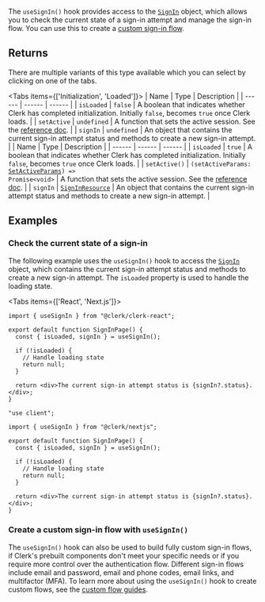 The `useSignIn()` hook provides access to the [`SignIn`](/docs/references/javascript/sign-in) object, which allows you to check the current state of a sign-in attempt and manage the sign-in flow. You can use this to create a [custom sign-in flow](/docs/custom-flows/overview#sign-in-flow).

## Returns

There are multiple variants of this type available which you can select by clicking on one of the tabs.

<Tabs items={['Initialization', 'Loaded']}>
<Tab>
| Name | Type | Description |
| ------ | ------ | ------ |
| `isLoaded` | `false` | A boolean that indicates whether Clerk has completed initialization. Initially `false`, becomes `true` once Clerk loads. |
| `setActive` | `undefined` | A function that sets the active session. See the [reference doc](/docs/references/javascript/clerk#set-active). |
| `signIn` | `undefined` | An object that contains the current sign-in attempt status and methods to create a new sign-in attempt. |
</Tab>
<Tab>
| Name | Type | Description |
| ------ | ------ | ------ |
| `isLoaded` | `true` | A boolean that indicates whether Clerk has completed initialization. Initially `false`, becomes `true` once Clerk loads. |
| `setActive()` | <code>(setActiveParams: [SetActiveParams](../types/set-active-params.mdx)) => Promise\<void\></code> | A function that sets the active session. See the [reference doc](/docs/references/javascript/clerk#set-active). |
| `signIn` | [`SignInResource`](../types/sign-in-resource.mdx) | An object that contains the current sign-in attempt status and methods to create a new sign-in attempt. |
</Tab>
</Tabs>

## Examples

### Check the current state of a sign-in

The following example uses the `useSignIn()` hook to access the [`SignIn`](/docs/references/javascript/sign-in) object, which contains the current sign-in attempt status and methods to create a new sign-in attempt. The `isLoaded` property is used to handle the loading state.

<Tabs items={['React', 'Next.js']}>
<Tab>

```tsx {{ filename: 'src/pages/SignInPage.tsx' }}
import { useSignIn } from "@clerk/clerk-react";

export default function SignInPage() {
  const { isLoaded, signIn } = useSignIn();

  if (!isLoaded) {
    // Handle loading state
    return null;
  }

  return <div>The current sign-in attempt status is {signIn?.status}.</div>;
}
```

</Tab>
<Tab>

```tsx {{ filename: 'app/sign-in/page.tsx' }}
"use client";

import { useSignIn } from "@clerk/nextjs";

export default function SignInPage() {
  const { isLoaded, signIn } = useSignIn();

  if (!isLoaded) {
    // Handle loading state
    return null;
  }

  return <div>The current sign-in attempt status is {signIn?.status}.</div>;
}
```

</Tab>
</Tabs>

### Create a custom sign-in flow with `useSignIn()`

The `useSignIn()` hook can also be used to build fully custom sign-in flows, if Clerk's prebuilt components don't meet your specific needs or if you require more control over the authentication flow. Different sign-in flows include email and password, email and phone codes, email links, and multifactor (MFA). To learn more about using the `useSignIn()` hook to create custom flows, see the [custom flow guides](/docs/custom-flows/overview).
